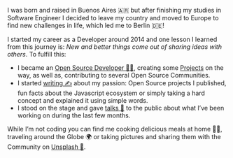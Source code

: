 I was born and raised in Buenos Aires 🇦🇷 but after finishing my studies in Software Engineer I decided to leave my country and moved to Europe to find new challenges in life, which led me to Berlin 🇩🇪!

I started my career as a Developer around 2014 and one lesson I learned from this journey is: _New and better things come out of sharing ideas with others_. To fulfill this:

- I became an [Open Source Developer 👨‍💻](https://github.com/EmaSuriano), creating some [Projects](#projects) on the way, as well as, contributing to several Open Source Communities.
- I started [writing ✍️](/blog) about my passion: Open Source projects I published, fun facts about the Javascript ecosystem or simply taking a hard concept and explained it using simple words.
- I stood on the stage and gave [talks 🎤](/talks) to the public about what I’ve been working on during the last few months.

While I’m not coding you can find me cooking delicious meals at home 👨‍🍳, traveling around the Globe 🌍 or taking pictures and sharing them with the Community on [Unsplash 📸](https://unsplash.com/@emasuriano).
